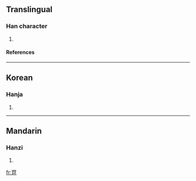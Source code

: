 ==Translingual==
===Han character===
{{Han char|rn=14|rad=冖|as=07|sn=9|four=|canj=月竹日心 (BHAP)}}
# {{defn|Han}}
====References====
{{Han ref|kx=0130.220|dkj=01579|dj=0292.260|hdz=10304.030|uh=519F|ud=20895}}
----
==Korean==
===Hanja===
{{ko-hanja|hangeul=석|rv=seok|mr=sŏk}}
# {{defn|Korean}}
----
==Mandarin==
===Hanzi===
{{cmn-hanzi|pin=[[shì]] ([[shi4]])|wg=shih<sup>4</sup>}}
# {{defn|Mandarin}}

[[fr:冟]]